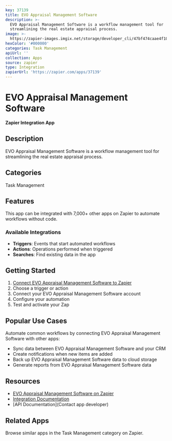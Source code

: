 ```yaml
---
key: 37139
title: EVO Appraisal Management Software
description: >-
  EVO Appraisal Management Software is a workflow management tool for
  streamlining the real estate appraisal process.
image: >-
  https://zapier-images.imgix.net/storage/developer_cli/47bf474caae4f10c5c42cc549116624a_2.png?auto=format%2Ccompress&ixlib=python-3.0.0&q=50
hexColor: '#000000'
categories: Task Management
apiUrl: ''
collection: Apps
source: zapier
type: Integration
zapierUrl: 'https://zapier.com/apps/37139'
---
```

# EVO Appraisal Management Software

**Zapier Integration App**

## Description

EVO Appraisal Management Software is a workflow management tool for streamlining the real estate appraisal process.

## Categories

Task Management

## Features

This app can be integrated with 7,000+ other apps on Zapier to automate workflows without code.

### Available Integrations

- **Triggers**: Events that start automated workflows
- **Actions**: Operations performed when triggered
- **Searches**: Find existing data in the app

## Getting Started

1. [Connect EVO Appraisal Management Software to Zapier](https://zapier.com/apps/37139)
2. Choose a trigger or action
3. Connect your EVO Appraisal Management Software account
4. Configure your automation
5. Test and activate your Zap

## Popular Use Cases

Automate common workflows by connecting EVO Appraisal Management Software with other apps:

- Sync data between EVO Appraisal Management Software and your CRM
- Create notifications when new items are added
- Back up EVO Appraisal Management Software data to cloud storage
- Generate reports from EVO Appraisal Management Software data

## Resources

- [EVO Appraisal Management Software on Zapier](https://zapier.com/apps/37139)
- [Integration Documentation](https://zapier.com/apps/37139/integrations)
- [API Documentation](Contact app developer)

## Related Apps

Browse similar apps in the Task Management category on Zapier.
